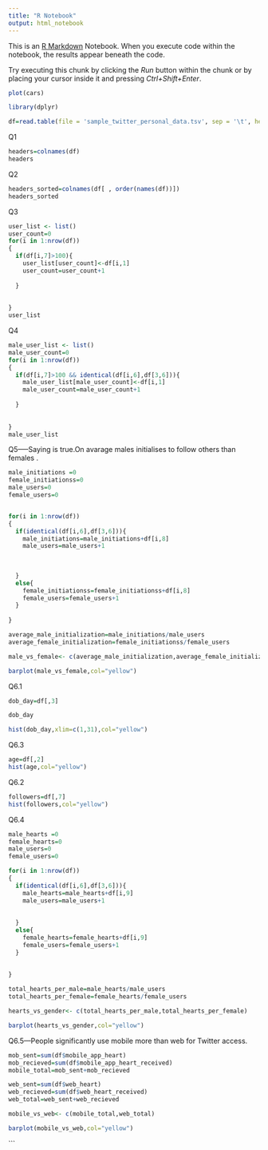 ```yaml
---
title: "R Notebook"
output: html_notebook
---
```


This is an [R Markdown](http://rmarkdown.rstudio.com) Notebook. When you execute code within the notebook, the results appear beneath the code. 

Try executing this chunk by clicking the *Run* button within the chunk or by placing your cursor inside it and pressing *Ctrl+Shift+Enter*. 

```r
plot(cars)
```
```r
library(dplyr)
```



```r
df=read.table(file = 'sample_twitter_personal_data.tsv', sep = '\t', header = TRUE)
```
Q1
```r
headers=colnames(df)
headers
```
Q2
```r
headers_sorted=colnames(df[ , order(names(df))])
headers_sorted
```

Q3
```r
user_list <- list()
user_count=0
for(i in 1:nrow(df)) 
{
  if(df[i,7]>100){
    user_list[user_count]<-df[i,1]
    user_count=user_count+1
    
  }
  
 
}
user_list

```
Q4
```r
male_user_list <- list()
male_user_count=0
for(i in 1:nrow(df)) 
{
  if(df[i,7]>100 && identical(df[i,6],df[3,6])){
    male_user_list[male_user_count]<-df[i,1]
    male_user_count=male_user_count+1
    
  }
  
 
}
male_user_list
```
Q5-----Saying is true.On avarage males initialises to follow others than females .
```r
male_initiations =0
female_initiationss=0
male_users=0
female_users=0


for(i in 1:nrow(df)) 
{
  if(identical(df[i,6],df[3,6])){
    male_initiations=male_initiations+df[i,8]
    male_users=male_users+1
    
    
    
  }
  else{
    female_initiationss=female_initiationss+df[i,8]
    female_users=female_users+1
  }
  
}

average_male_initialization=male_initiations/male_users
average_female_initialization=female_initiationss/female_users

male_vs_female<- c(average_male_initialization,average_female_initialization)

barplot(male_vs_female,col="yellow")

```


Q6.1

```r
dob_day=df[,3]

dob_day

hist(dob_day,xlim=c(1,31),col="yellow")
```

Q6.3
```r

age=df[,2]
hist(age,col="yellow")
```
Q6.2
```r
followers=df[,7]
hist(followers,col="yellow")
```

Q6.4

```r

male_hearts =0
female_hearts=0
male_users=0
female_users=0

for(i in 1:nrow(df)) 
{
  if(identical(df[i,6],df[3,6])){
    male_hearts=male_hearts+df[i,9]
    male_users=male_users+1
    
    
  }
  else{
    female_hearts=female_hearts+df[i,9]
    female_users=female_users+1
  }
  
 
}

total_hearts_per_male=male_hearts/male_users
total_hearts_per_female=female_hearts/female_users

hearts_vs_gender<- c(total_hearts_per_male,total_hearts_per_female)

barplot(hearts_vs_gender,col="yellow")
```

Q6.5---People significantly use mobile more than web for Twitter access.

```r
mob_sent=sum(df$mobile_app_heart)
mob_recieved=sum(df$mobile_app_heart_received)
mobile_total=mob_sent+mob_recieved

web_sent=sum(df$web_heart)
web_recieved=sum(df$web_heart_received)
web_total=web_sent+web_recieved

mobile_vs_web<- c(mobile_total,web_total)

barplot(mobile_vs_web,col="yellow")
```


```

